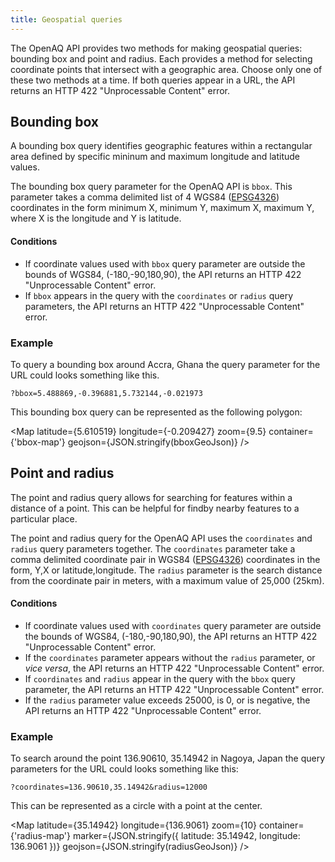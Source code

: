 ```yaml
---
title: Geospatial queries
---
```



The OpenAQ API provides two methods for making geospatial queries: bounding box
and point and radius. Each provides a method for selecting coordinate points
that intersect with a geographic area. Choose only one of these two methods
at a time. If both queries appear in a URL, the API returns an HTTP 422
"Unprocessable Content" error.

## Bounding box

A bounding box query identifies geographic features within a rectangular area
defined by specific mininum and maximum longitude and latitude values.

The bounding box query parameter for the OpenAQ API is `bbox`. This parameter
takes a comma delimited list of 4 WGS84 ([EPSG4326](https://epsg.io/4326))
coordinates in the form minimum X, minimum Y, maximum X, maximum Y, where X is 
the longitude and Y is latitude.

#### Conditions

* If coordinate values used with `bbox` query parameter are outside the bounds
of WGS84, (-180,-90,180,90), the API returns an HTTP 422 "Unprocessable Content"
error.
* If `bbox` appears in the query with the `coordinates` or `radius` query
parameters, the API returns an HTTP 422 "Unprocessable Content"  error.


### Example

To query a bounding box around Accra, Ghana the query parameter for the URL 
could looks something like this.

`?bbox=5.488869,-0.396881,5.732144,-0.021973`

This bounding box query can be represented as the following polygon:

<Map
  latitude={5.610519}
  longitude={-0.209427}
  zoom={9.5}
  container={'bbox-map'}
  geojson={JSON.stringify(bboxGeoJson)}
/>

## Point and radius

The point and radius query allows for searching for features within a distance
of a point. This can be helpful for findby nearby features to a particular 
place. 

The point and radius query for the OpenAQ API uses the `coordinates` and 
`radius` query parameters together. The `coordinates` parameter take a comma
delimited coordinate pair in WGS84 ([EPSG4326](https://epsg.io/4326)) 
coordinates in the form, Y,X or latitude,longitude. The `radius` parameter is 
the search distance from the coordinate pair in meters, with a maximum value of 
25,000 (25km).

#### Conditions

* If coordinate values used with `coordinates` query parameter are outside the 
bounds of WGS84, (-180,-90,180,90), the API returns an HTTP 422 "Unprocessable
Content" error.
* If the `coordinates` parameter appears without the `radius` parameter, or
_vice versa_, the API returns an HTTP 422 "Unprocessable Content" error. 
* If `coordinates` and `radius` appear in the query with the `bbox` query
parameter, the API returns an HTTP 422 "Unprocessable Content" error.
* If the `radius` parameter value exceeds 25000, is 0, or is negative, the API 
returns an HTTP 422 "Unprocessable Content" error.

### Example

To search around the point 136.90610, 35.14942 in Nagoya, Japan the query 
parameters for the URL could looks something like this:

`?coordinates=136.90610,35.14942&radius=12000`


This can be represented as a circle with a point at the center.

<Map
  latitude={35.14942}
  longitude={136.9061}
  zoom={10}
  container={'radius-map'}
  marker={JSON.stringify({ latitude: 35.14942, longitude: 136.9061 })}
  geojson={JSON.stringify(radiusGeoJson)}
/>

